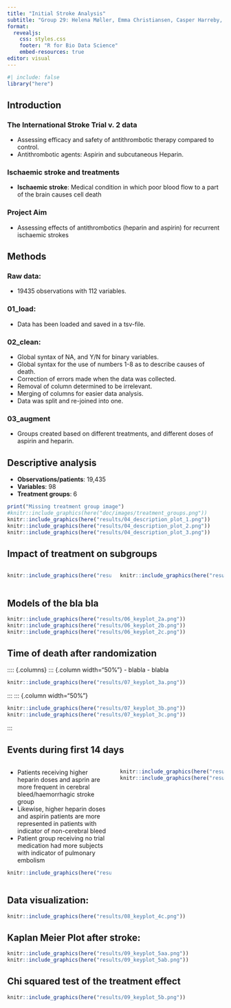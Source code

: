 ```yaml
---
title: "Initial Stroke Analysis"
subtitle: "Group 29: Helena Møller, Emma Christiansen, Casper Harreby, Frederik Holmstrup, and Laura Christiansen"
format:
  revealjs:
    css: styles.css
    footer: "R for Bio Data Science"
    embed-resources: true
editor: visual
---
```


```r
#| include: false
library("here")
```


## Introduction

### The International Stroke Trial v. 2 data

-   Assessing efficacy and safety of antithrombotic therapy compared to control.
-   Antithrombotic agents: Aspirin and subcutaneous Heparin.

### Ischaemic stroke and treatments

-   **Ischaemic stroke**: Medical condition in which poor blood flow to a part of the brain causes cell death

### Project Aim

-   Assessing effects of antithrombotics (heparin and aspirin) for recurrent ischaemic strokes

## Methods

### Raw data:

-   19435 observations with 112 variables.

### 01_load:

-   Data has been loaded and saved in a tsv-file.

### 02_clean:

-   Global syntax of NA, and Y/N for binary variables.
-   Global syntax for the use of numbers 1-8 as to describe causes of death.
-   Correction of errors made when the data was collected.
-   Removal of column determined to be irrelevant.
-   Merging of columns for easier data analysis.
-   Data was split and re-joined into one.

### 03_augment

-   Groups created based on different treatments, and different doses of aspirin and heparin.

## Descriptive analysis


::: {layout-nrow=2}

- **Observations/patients**: 19,435  
- **Variables**: 98 
- **Treatment groups**: 6

```r
print("Missing treatment group image")
#knitr::include_graphics(here("doc/images/treatment_groups.png"))
knitr::include_graphics(here("results/04_description_plot_1.png"))
knitr::include_graphics(here("results/04_description_plot_2.png"))
knitr::include_graphics(here("results/04_description_plot_3.png"))
```

:::

## Impact of treatment on subgroups


:::: {.columns}
::: {.column width="50%"}
```r
knitr::include_graphics(here("results/05_keyplot_1a.png"))
```
:::
::: {.column width="50%"}
```r
knitr::include_graphics(here("results/05_keyplot_1b.png"))
```

:::
::::
## Models of the bla bla

```r
knitr::include_graphics(here("results/06_keyplot_2a.png"))
knitr::include_graphics(here("results/06_keyplot_2b.png"))
knitr::include_graphics(here("results/06_keyplot_2c.png"))
```

## Time of death after randomization

:::: {.columns}
::: {.column width="50%"}
- blabla
- blabla
```r
knitr::include_graphics(here("results/07_keyplot_3a.png"))
```
:::
::: {.column width="50%"}
```r
knitr::include_graphics(here("results/07_keyplot_3b.png"))
knitr::include_graphics(here("results/07_keyplot_3c.png"))
```
:::

## Events during first 14 days

:::: {.columns}
::: {.column width="50%"}
- Patients receiving higher heparin doses and asprin are more frequent in cerebral bleed/haemorrhagic stroke group
- Likewise, higher heparin doses and aspirin patients are more represented in patients with indicator of non-cerebral bleed
- Patient group receiving no trial medication had more subjects with indicator of pulmonary embolism
```r
knitr::include_graphics(here("results/08_keyplot_4a.png"))
```
:::
::: {.column width="50%"}
```r
knitr::include_graphics(here("results/08_keyplot_4b.png"))
knitr::include_graphics(here("results/08_keyplot_4c.png"))
```
:::
::::


## Data visualization: 

```r
knitr::include_graphics(here("results/08_keyplot_4c.png"))
```

## Kaplan Meier Plot after stroke: 

```r
knitr::include_graphics(here("results/09_keyplot_5aa.png"))
knitr::include_graphics(here("results/09_keyplot_5ab.png"))

```

## Chi squared test of the treatment effect
```r
knitr::include_graphics(here("results/09_keyplot_5b.png"))
```

